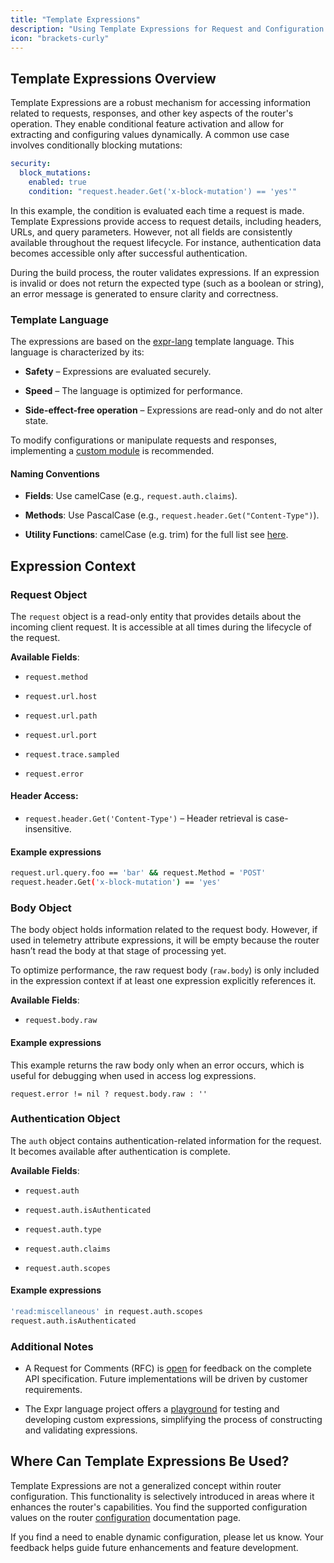 ```yaml
---
title: "Template Expressions"
description: "Using Template Expressions for Request and Configuration Control"
icon: "brackets-curly"
---
```


## Template Expressions Overview

Template Expressions are a robust mechanism for accessing information related to requests, responses, and other key aspects of the router's operation. They enable conditional feature activation and allow for extracting and configuring values dynamically. A common use case involves conditionally blocking mutations:

```yaml
security:
  block_mutations:
    enabled: true
    condition: "request.header.Get('x-block-mutation') == 'yes'"
```

In this example, the condition is evaluated each time a request is made. Template Expressions provide access to request details, including headers, URLs, and query parameters. However, not all fields are consistently available throughout the request lifecycle. For instance, authentication data becomes accessible only after successful authentication.

During the build process, the router validates expressions. If an expression is invalid or does not return the expected type (such as a boolean or string), an error message is generated to ensure clarity and correctness.

### Template Language

The expressions are based on the [expr-lang](https://github.com/expr-lang/expr) template language. This language is characterized by its:

- **Safety** – Expressions are evaluated securely.

- **Speed** – The language is optimized for performance.

- **Side-effect-free operation** – Expressions are read-only and do not alter state.

To modify configurations or manipulate requests and responses, implementing a [custom module](/router/custom-modules) is recommended.

#### Naming Conventions

- **Fields**: Use camelCase (e.g., `request.auth.claims`).

- **Methods**: Use PascalCase (e.g., `request.header.Get("Content-Type")`).

- **Utility Functions**: camelCase (e.g. trim) for the full list see [here](https://expr-lang.org/docs/language-definition).

## Expression Context

### **Request Object**

The `request` object is a read-only entity that provides details about the incoming client request. It is accessible at all times during the lifecycle of the request.

**Available Fields**:

- `request.method`

- `request.url.host`

- `request.url.path`

- `request.url.port`

- `request.trace.sampled`

- `request.error`

#### **Header Access**:

- `request.header.Get('Content-Type')` – Header retrieval is case-insensitive.

#### Example expressions

```bash
request.url.query.foo == 'bar' && request.Method = 'POST'
request.header.Get('x-block-mutation') == 'yes'
```

### **Body Object**

The body object holds information related to the request body. However, if used in telemetry attribute expressions, it will be empty because the router hasn’t read the body at that stage of processing yet.

To optimize performance, the raw request body (`raw.body`) is only included in the expression context if at least one expression explicitly references it.

**Available Fields**:

- `request.body.raw`

#### Example expressions

This example returns the raw body only when an error occurs, which is useful for debugging when used in access log expressions.

```
request.error != nil ? request.body.raw : ''
```

### **Authentication Object**

The `auth` object contains authentication-related information for the request. It becomes available after authentication is complete.

**Available Fields**:

- `request.auth`

- `request.auth.isAuthenticated`

- `request.auth.type`

- `request.auth.claims`

- `request.auth.scopes`

#### Example expressions

```bash
'read:miscellaneous' in request.auth.scopes
request.auth.isAuthenticated
```

### Additional Notes

- A Request for Comments (RFC) is [open](https://github.com/wundergraph/cosmo/pull/1481) for feedback on the complete API specification. Future implementations will be driven by customer requirements.

- The Expr language project offers a [playground](https://expr-lang.org/playground) for testing and developing custom expressions, simplifying the process of constructing and validating expressions.

## Where Can Template Expressions Be Used?

Template Expressions are not a generalized concept within router configuration. This functionality is selectively introduced in areas where it enhances the router's capabilities. You find the supported configuration values on the router [configuration](/router/configuration) documentation page.

If you find a need to enable dynamic configuration, please let us know. Your feedback helps guide future enhancements and feature development.
